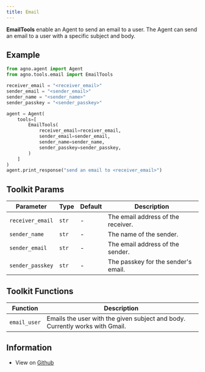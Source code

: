 ```yaml
---
title: Email
---
```


**EmailTools** enable an Agent to send an email to a user. The Agent can send an email to a user with a specific subject and body.

## Example

```python cookbook/tools/email_tools.py
from agno.agent import Agent
from agno.tools.email import EmailTools

receiver_email = "<receiver_email>"
sender_email = "<sender_email>"
sender_name = "<sender_name>"
sender_passkey = "<sender_passkey>"

agent = Agent(
    tools=[
        EmailTools(
            receiver_email=receiver_email,
            sender_email=sender_email,
            sender_name=sender_name,
            sender_passkey=sender_passkey,
        )
    ]
)
agent.print_response("send an email to <receiver_email>")
```

## Toolkit Params

| Parameter | Type | Default | Description |
|-----------|------|---------|-------------|
| `receiver_email` | `str` | - | The email address of the receiver. |
| `sender_name` | `str` | - | The name of the sender. |
| `sender_email` | `str` | - | The email address of the sender. |
| `sender_passkey` | `str` | - | The passkey for the sender's email. |

## Toolkit Functions

| Function | Description |
|----------|-------------|
| `email_user` | Emails the user with the given subject and body. Currently works with Gmail. |

## Information

- View on [Github](https://github.com/phidatahq/agno/blob/main/phi/tools/email.py)
